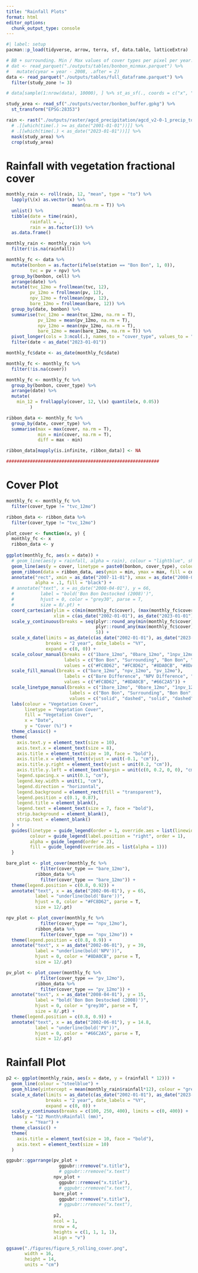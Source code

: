 ```yaml
---
title: "Rainfall Plots"
format: html
editor_options: 
  chunk_output_type: console
---
```


```r
#| label: setup
pacman::p_load(tidyverse, arrow, terra, sf, data.table, latticeExtra)

# BB + surrounding. Min / Max values of cover types per pixel per year.
# dat <- read_parquet("./outputs/tables/bonbon_minmax.parquet") %>% 
#   mutate(cyear = year - 2008, .after = 2)
data <- read_parquet("./outputs/tables/full_dataframe.parquet") %>% 
  filter(study_zone != 3)

# data[sample(1:nrow(data), 10000), ] %>% st_as_sf(., coords = c("x", "y")) %>% plot(max.plot = 12)

study_area <- read_sf("./outputs/vector/bonbon_buffer.gpkg") %>% 
  st_transform("EPSG:28353")

rain <- rast("./outputs/raster/agcd_precipitation/agcd_v2-0-1_precip_total_r001_monthly_1900_2022.nc") %>% 
  # .[[which(time(.) >= as_date("2001-01-01"))]] %>% 
  # .[[which(time(.) < as_date("2023-01-01"))]] %>% 
  mask(study_area) %>% 
  crop(study_area)
```

# Rainfall with vegetation fractional cover

```r
monthly_rain <- roll(rain, 12, "mean", type = "to") %>%
  lapply(\(x) as.vector(x) %>%
                         mean(na.rm = T)) %>%
  unlist() %>%
  tibble(date = time(rain),
         rainfall = .,
         rain = as.factor(1)) %>%
  as.data.frame()

monthly_rain <- monthly_rain %>%
  filter(!is.na(rainfall))

monthly_fc <- data %>%
  mutate(bonbon = as.factor(ifelse(station == "Bon Bon", 1, 0)),
         tvc = pv + npv) %>%
  group_by(bonbon, cell) %>%
  arrange(date) %>%
  mutate(tvc_12mo = frollmean(tvc, 12),
         pv_12mo = frollmean(pv, 12),
         npv_12mo = frollmean(npv, 12),
         bare_12mo = frollmean(bare, 12)) %>%
  group_by(date, bonbon) %>%
  summarise(tvc_12mo = mean(tvc_12mo, na.rm = T),
            pv_12mo = mean(pv_12mo, na.rm = T),
            npv_12mo = mean(npv_12mo, na.rm = T),
            bare_12mo = mean(bare_12mo, na.rm = T)) %>%
  pivot_longer(cols = 3:ncol(.), names_to = "cover_type", values_to = "cover") %>%
  filter(date < as_date("2023-01-01"))

monthly_fc$date <- as_date(monthly_fc$date)

monthly_fc <- monthly_fc %>%
  filter(!is.na(cover))

monthly_fc <- monthly_fc %>% 
  group_by(bonbon, cover_type) %>% 
  arrange(date) %>% 
  mutate(
    min_12 = frollapply(cover, 12, \(x) quantile(x, 0.05))
         )

ribbon_data <- monthly_fc %>%
  group_by(date, cover_type) %>% 
  summarise(max = max(cover, na.rm = T),
            min = min(cover, na.rm = T),
            diff = max - min)

ribbon_data[mapply(is.infinite, ribbon_data)] <- NA

##########################################################
```

# Cover Plot

```r
monthly_fc <- monthly_fc %>% 
  filter(cover_type != "tvc_12mo")

ribbon_data <- ribbon_data %>% 
  filter(cover_type != "tvc_12mo")

plot_cover <- function(x, y) {
  monthly_fc <- x
  ribbon_data <- y
  
ggplot(monthly_fc, aes(x = date)) +
  # geom_line(aes(y = rainfall, alpha = rain), colour = "lightblue", show.legend = F) +
  geom_line(aes(y = cover, linetype = paste0(bonbon, cover_type), colour = paste0(bonbon, cover_type)), linewidth = 0.6) +
  geom_ribbon(data = ribbon_data, aes(ymin = min, ymax = max, fill = cover_type), alpha = 0.2, show.legend = F) +
  annotate("rect", xmin = as_date("2007-11-01"), xmax = as_date("2008-03-01"), ymin = 0, ymax = 72,
           alpha = .1, fill = "black") +
  # annotate("text", x = as_date("2008-04-01"), y = 66,
  #          label = "bold('Bon Bon Destocked (2008)')",
  #          hjust = 0, color = "grey30", parse = T,
  #          size = 8/.pt) +
  coord_cartesian(ylim = c(min(monthly_fc$cover), (max(monthly_fc$cover) + 2)),
                  xlim = c(as_date("2002-01-01"), as_date("2023-01-01"))) +
  scale_y_continuous(breaks = seq(plyr::round_any(min(monthly_fc$cover), 10, floor), 
                                  plyr::round_any(max(monthly_fc$cover) + 5, 10, ceiling), 
                                  5)) +
  scale_x_date(limits = as_date(c(as_date("2002-01-01"), as_date("2023-01-01"))), 
               breaks = "2 year", date_labels = "%Y", 
               expand = c(0, 0)) +
  scale_colour_manual(breaks = c("1bare_12mo", "0bare_12mo", "1npv_12mo", "0npv_12mo", "1pv_12mo", "0pv_12mo"),
                      labels = c("Bon Bon", "Surrounding", "Bon Bon", "Surrounding", "Bon Bon", "Surrounding"),
                      values = c("#FC8D62", "#FC8D62", "#8DA0CB", "#8DA0CB", "#66C2A5", "#66C2A5")) +
  scale_fill_manual(breaks = c("bare_12mo", "npv_12mo", "pv_12mo"),
                      labels = c("Bare Difference", "NPV Difference", "PV Difference"),
                      values = c("#FC8D62", "#8DA0CB", "#66C2A5")) +
  scale_linetype_manual(breaks = c("1bare_12mo", "0bare_12mo", "1npv_12mo", "0npv_12mo", "1pv_12mo", "0pv_12mo"),
                        labels = c("Bon Bon", "Surrounding", "Bon Bon", "Surrounding", "Bon Bon", "Surrounding"),
                        values = c("solid", "dashed", "solid", "dashed", "solid", "dashed")) +
  labs(colour = "Vegetation Cover",
       linetype = "Vegetation Cover",
       fill = "Vegetation Cover",
       x = "Date",
       y = "Cover (%)") +
  theme_classic() +
  theme(
    axis.text.y = element_text(size = 10),
    axis.text.x = element_text(size = 8),
    axis.title = element_text(size = 10, face = "bold"),
    axis.title.x = element_text(vjust = unit(-0.1, "cm")),
    axis.title.y.right = element_text(vjust = unit(0.2, "cm")),
    axis.title.y.left = element_text(margin = unit(c(0, 0.2, 0, 0), "cm")),
    legend.spacing.x = unit(0.1, "cm"),
    legend.key.width = unit(1, "cm"),
    legend.direction = "horizontal",
    legend.background = element_rect(fill = "transparent"),
    legend.position = c(0.1, 0.87),
    legend.title = element_blank(),
    legend.text = element_text(size = 7, face = "bold"),
    strip.background = element_blank(),
    strip.text = element_blank()
  ) +
  guides(linetype = guide_legend(order = 1, override.aes = list(linewidth = 1)),
         colour = guide_legend(label.position = "right", order = 1),
         alpha = guide_legend(order = 2),
         fill = guide_legend(override.aes = list(alpha = 1)))
  }

bare_plot <- plot_cover(monthly_fc %>% 
             filter(cover_type == "bare_12mo"),
           ribbon_data %>% 
             filter(cover_type == "bare_12mo")) +
  theme(legend.position = c(0.8, 0.92)) +
  annotate("text", x = as_date("2002-06-01"), y = 65,
           label = "underline(bold('Bare'))",
           hjust = 0, color = "#FC8D62", parse = T,
           size = 12/.pt)

npv_plot <- plot_cover(monthly_fc %>% 
             filter(cover_type == "npv_12mo"),
           ribbon_data %>% 
             filter(cover_type == "npv_12mo")) +
  theme(legend.position = c(0.8, 0.9)) +
  annotate("text", x = as_date("2002-06-01"), y = 39,
           label = "underline(bold('NPV'))",
           hjust = 0, color = "#8DA0CB", parse = T,
           size = 12/.pt)

pv_plot <- plot_cover(monthly_fc %>% 
             filter(cover_type == "pv_12mo"),
           ribbon_data %>% 
             filter(cover_type == "pv_12mo")) +
  annotate("text", x = as_date("2008-04-01"), y = 15,
           label = "bold('Bon Bon Destocked (2008)')",
           hjust = 0, color = "grey30", parse = T,
           size = 8/.pt) +
  theme(legend.position = c(0.8, 0.9)) +
  annotate("text", x = as_date("2002-06-01"), y = 14.8,
           label = "underline(bold('PV'))",
           hjust = 0, color = "#66C2A5", parse = T,
           size = 12/.pt)

```

# Rainfall Plot

```r
p2 <- ggplot(monthly_rain, aes(x = date, y = (rainfall * 12))) +
  geom_line(colour = "steelblue") +
  geom_hline(yintercept = mean(monthly_rain$rainfall*12), colour = "grey", linetype = "dashed", linewidth = 0.5) +
  scale_x_date(limits = as_date(c(as_date("2002-01-01"), as_date("2023-01-01"))), 
               breaks = "2 year", date_labels = "%Y", 
               expand = c(0, 0)) +
  scale_y_continuous(breaks = c(100, 250, 400), limits = c(0, 400)) +
  labs(y = "12 Month\nRainfall (mm)",
       x = "Year") +
  theme_classic() +
  theme(
    axis.title = element_text(size = 10, face = "bold"),
    axis.text = element_text(size = 10)
  )

ggpubr::ggarrange(pv_plot +
                    ggpubr::rremove("x.title"),
                    # ggpubr::rremove("x.text")
                  npv_plot +
                    ggpubr::rremove("x.title"),
                    # ggpubr::rremove("x.text"),
                  bare_plot +
                    ggpubr::rremove("x.title"),
                    # ggpubr::rremove("x.text"),
                  
                  p2,
                  ncol = 1,
                  nrow = 4,
                  heights = c(1, 1, 1, 1),
                  align = "v")

ggsave("./figures/figure_5_rolling_cover.png",
       width = 16,
       height = 14,
       units = "cm")

```